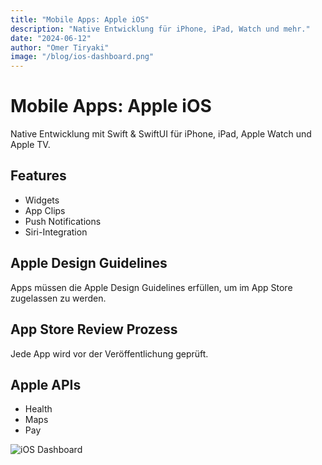 ```yaml
---
title: "Mobile Apps: Apple iOS"
description: "Native Entwicklung für iPhone, iPad, Watch und mehr."
date: "2024-06-12"
author: "Omer Tiryaki"
image: "/blog/ios-dashboard.png"
---
```


# Mobile Apps: Apple iOS

Native Entwicklung mit Swift & SwiftUI für iPhone, iPad, Apple Watch und Apple TV.

## Features

- Widgets
- App Clips
- Push Notifications
- Siri-Integration

## Apple Design Guidelines

Apps müssen die Apple Design Guidelines erfüllen, um im App Store zugelassen zu werden.

## App Store Review Prozess

Jede App wird vor der Veröffentlichung geprüft.

## Apple APIs

- Health
- Maps
- Pay

![iOS Dashboard](/blog/ios-dashboard.png) 
